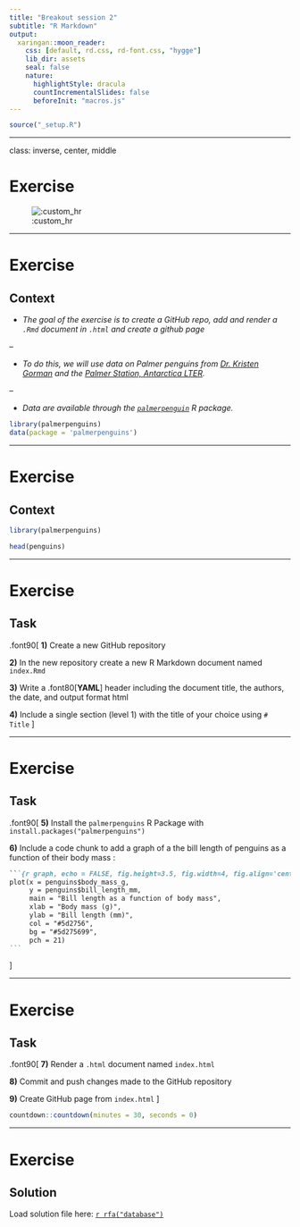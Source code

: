 ```yaml
---
title: "Breakout session 2"
subtitle: "R Markdown"
output:
  xaringan::moon_reader:
    css: [default, rd.css, rd-font.css, "hygge"]
    lib_dir: assets
    seal: false
    nature:
      highlightStyle: dracula
      countIncrementalSlides: false
      beforeInit: "macros.js"
---
```



```r
source("_setup.R")
```

<!-- rmarkdown::render("_07_rmarkdown_exercise.Rmd") -->

---

class: inverse, center, middle

# Exercise

![:custom_hr]()




---

# Exercise

## Context

- *The goal of the exercise is to create a GitHub repo, add and render a `.Rmd` document in `.html` and create a github page*

--

- *To do this, we will use data on Palmer penguins from [Dr. Kristen Gorman](https://www.uaf.edu/cfos/people/faculty/detail/kristen-gorman.php) and the [Palmer Station, Antarctica LTER](https://pal.lternet.edu/).*

--

- *Data are available through the [`palmerpenguin`](https://github.com/allisonhorst/palmerpenguins) R package.*

```r
library(palmerpenguins)
data(package = 'palmerpenguins')
```

---

# Exercise

## Context

```r
library(palmerpenguins)
```
```r
head(penguins)
```

---

# Exercise

## Task

.font90[
**1)** Create a new GitHub repository

**2)** In the new repository create a new R Markdown document named `index.Rmd`

**3)** Write a .font80[**YAML**] header including the document title, the authors, the date, and output format html

**4)** Include a single section (level 1) with the title of your choice using `# Title`
]


---

# Exercise

## Task

.font90[
**5)** Install the `palmerpenguins` R Package with `install.packages("palmerpenguins")`

**6)** Include a code chunk to add a graph of a the bill length of penguins as a function of their body mass :

````md
```{r graph, echo = FALSE, fig.height=3.5, fig.width=4, fig.align='center'}`r ''`
plot(x = penguins$body_mass_g,
     y = penguins$bill_length_mm,
     main = "Bill length as a function of body mass",
     xlab = "Body mass (g)",
     ylab = "Bill length (mm)",
     col = "#5d2756",
     bg = "#5d275699",
     pch = 21)
```
````
]

---

# Exercise

## Task

.font90[
**7)** Render a `.html` document named `index.html`

**8)** Commit and push changes made to the GitHub repository

**9)** Create GitHub page from `index.html`
]


```r
countdown::countdown(minutes = 30, seconds = 0)
```

---

# Exercise

## Solution

Load solution file here: [`r rfa("database")`](path/to/solution)
